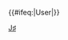 {{User language-P|J♯|该用户会使用'''[[:Category:JSharp使用者|J♯]]'''。|J♯}}<includeonly>[[Category:JSharp使用者|{{PAGENAME}}]]{{#ifeq:{{NAMESPACE}}|User|[[Category:维基程序员|{{PAGENAME}}]]}}</includeonly><noinclude>[[Category:程式用戶框模板|J♯]]</noinclude>